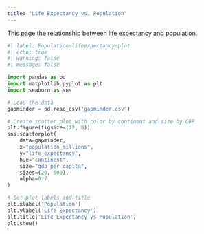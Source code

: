```yaml
---
title: "Life Expectancy vs. Population"
---
```


This page the relationship between life expectancy and population. 

```python
#| label: Population-lifeexpectancy-plot
#| echo: true
#| warning: false
#| message: false

import pandas as pd
import matplotlib.pyplot as plt
import seaborn as sns

# Load the data
gapminder = pd.read_csv("gapminder.csv")

# Create scatter plot with color by continent and size by GDP
plt.figure(figsize=(12, 8))
sns.scatterplot(
    data=gapminder, 
    x="population_millions", 
    y="life_expectancy", 
    hue="continent",
    size="gdp_per_capita",
    sizes=(20, 500),
    alpha=0.7
)

# Set plot labels and title
plt.xlabel('Population')
plt.ylabel('Life Expectancy')
plt.title('Life Expectancy vs Population')
plt.show()
```